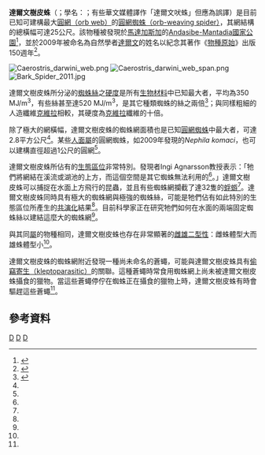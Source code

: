 {{Speciesbox
| taxon = Caerostris darwini
| binomial_authority = Kuntner & Agnarsson, 2010
| image = 3345_Bark_Spider_Exo.JPG
| image_caption = 達爾文樹皮蛛的外觀，可見其外骨骼狀似樹木之樹皮
}}

'''達爾文樹皮蛛'''（{{lang-en|'''Darwin's bark spider'''}}；學名：{{lang|la|'''''Caerostris darwini'''''}}；有些華文媒體譯作「達爾文吠蛛」但應為誤譯）是目前已知可建構最大[[圓網蜘蛛#圓網|圓網（orb web）]]的[[圓網蜘蛛|圓網蜘蛛（orb-weaving spider）]]，其網結構的總橫幅可達25公尺。該物種被發現於[[馬達加斯加|馬達加斯加]]的[[Andasibe-Mantadia國家公園|Andasibe-Mantadia國家公園]]<ref name="BBC">{{cite news |url=http://news.bbc.co.uk/earth/hi/earth_news/newsid_9001000/9001866.stm |title=Gigantic spider's web discovered in Madagascar |author=Matt Walker |date=16 September 2010 |publisher=[[BBC_News|BBC News]] |accessdate=17 September 2010 |archive-date=2019-01-31 |archive-url=https://web.archive.org/web/20190131093253/http://news.bbc.co.uk/earth/hi/earth_news/newsid_9001000/9001866.stm |dead-url=no }}</ref>，並於2009年被命名為自然學者[[達爾文|達爾文]]的姓名以紀念其著作《[[物種原始|物種原始]]》出版150週年<ref name="Arachnology">{{cite journal |author=Matjaž Kuntner & Ingi Agnarsson |year=2010 |title=Web gigantism in Darwin's bark spider, a new species from Madagascar (Araneidae: ''Caerostris'') |journal=[[The_Journal_of_Arachnology|The Journal of Arachnology]] |publisher=American Arachnological Society |volume=38 |pages=346–356 |url=http://www.nephilidae.com/mk/articles/Kuntner&Agnarsson2010.pdf |format=[[Portable_Document_Format|PDF]] |access-date=2022-02-11 |archive-date=2011-07-14 |archive-url=https://web.archive.org/web/20110714164015/http://www.nephilidae.com/mk/articles/Kuntner%26Agnarsson2010.pdf |dead-url=no }}</ref>。

[[File:Caerostris_darwini_web.png|thumb]]
[[File:Caerostris_darwini_web_span.png|thumb]]
[[File:Bark_Spider_2011.jpg|thumb]]

達爾文樹皮蛛所分泌的[[蜘蛛絲|蜘蛛絲]]之[[硬度|硬度]]是所有[[生物材料|生物材料]]中已知最大者，平均為350 MJ/m<sup>3</sup>，有些絲甚至達520 MJ/m<sup>3</sup>，是其它種類蜘蛛的絲之兩倍<ref name=plos>{{Cite journal |author=Ingi Agnarsson, Matjaž Kuntner & Todd A. Blackledge |year=2010 |title=Bioprospecting finds the toughest biological material: extraordinary silk from a giant riverine orb spider |journal=[[PLoS_ONE|PLoS ONE]] |volume=5 |issue=9 |page=e11234 |pmid=20856804 |pmc=2939878 |doi=10.1371/journal.pone.0011234 |url=http://www.plosone.org/article/info%3Adoi%2F10.1371%2Fjournal.pone.0011234 |access-date=2011-05-25 |archive-date=2014-10-06 |archive-url=https://web.archive.org/web/20141006103758/http://www.plosone.org/article/info%3Adoi%2F10.1371%2Fjournal.pone.0011234 |dead-url=no }}</ref>；與同樣粗細的人造纖維[[克維拉|克維拉]]相較，其硬度為[[克維拉|克維拉]]纖維的十倍。

除了極大的網橫幅，達爾文樹皮蛛的蜘蛛網面積也是已知[[圓網蜘蛛|圓網蜘蛛]]中最大者，可達2.8平方公尺<ref name="Arachnology"/>。某些[[人面屬|人面屬]]的圓網蜘蛛，如2009年發現的''Nephila komaci''，也可以建構直徑超過1公尺的圓網<ref name=BBC/>。

達爾文樹皮蛛所佔有的[[生態區位|生態區位]]非常特別。發現者Ingi Agnarsson教授表示：「牠們將網結在溪流或湖池的上方，而這個空間是其它蜘蛛無法利用的<ref name="BBC"/>。」達爾文樹皮蛛可以捕捉在水面上方飛行的昆蟲，並且有些蜘蛛網攔截了達32隻的[[蜉蝣|蜉蝣]]<ref name="Arachnology"/>。達爾文樹皮蛛同時具有極大的蜘蛛網與極強的蜘蛛絲，可能是牠們佔有如此特別的生態區位所產生的[[共演化|共演化]]結果<ref name=plos/>。目前科學家正在研究牠們如何在水面的兩端固定蜘蛛絲以建結這麼大的蜘蛛網<ref name=BBC/>。

與其同[[屬|屬]]的物種相同，達爾文樹皮蛛也存在非常顯著的[[雌雄二型性|雌雄二型性]]：雌蛛體型大而雄蛛體型小<ref name="Arachnology"/>。

達爾文樹皮蛛的蜘蛛網附近發現一種尚未命名的蒼蠅，可能與達爾文樹皮蛛具有[[偷竊寄生|偷竊寄生（kleptoparasitic）]]的關聯。這種蒼蠅時常食用蜘蛛網上尚未被達爾文樹皮蛛攝食的獵物。當這些蒼蠅停佇在蜘蛛正在攝食的獵物上時，達爾文樹皮蛛有時會驅趕這些蒼蠅<ref name="Arachnology"/>。

==參考資料==
{{reflist}}

{{Taxonbar}}
[[Category:圓蛛科|D]]
[[Category:馬達加斯加動物|D]]
[[Category:2010年描述的動物|D]]